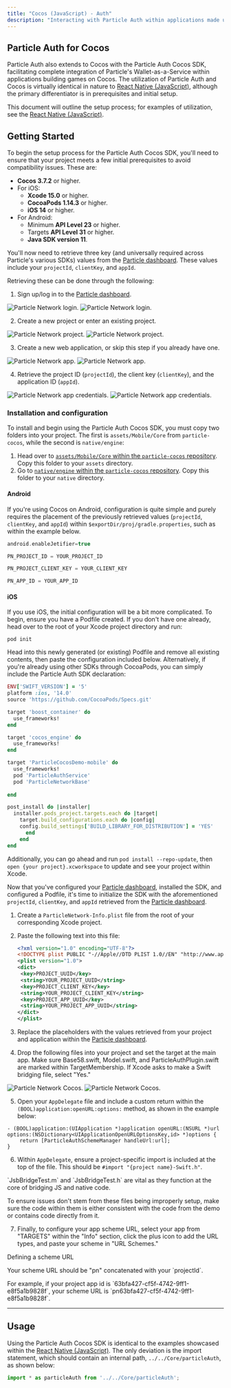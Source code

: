 ```yaml
---
title: "Cocos (JavaScript) - Auth"
description: "Interacting with Particle Auth within applications made using Cocos."
---
```


## Particle Auth for Cocos

Particle Auth also extends to Cocos with the Particle Auth Cocos SDK, facilitating complete integration of Particle's Wallet-as-a-Service within applications building games on Cocos. The utilization of Particle Auth and Cocos is virtually identical in nature to [React Native (JavaScript)](/api/auth/mobile-sdks/react), although the primary differentiator is in prerequisites and initial setup.

This document will outline the setup process; for examples of utilization, see the [React Native (JavaScript)](/api/auth/mobile-sdks/react).

## Getting Started

To begin the setup process for the Particle Auth Cocos SDK, you'll need to ensure that your project meets a few initial prerequisites to avoid compatibility issues. These are:

- **Cocos 3.7.2** or higher.
- For iOS:
  - **Xcode 15.0** or higher.
  - **CocoaPods 1.14.3** or higher.
  - **iOS 14** or higher.
- For Android:
  - Minimum **API Level 23** or higher.
  - Targets **API Level 31** or higher.
  - **Java SDK version 11**.  

You'll now need to retrieve three key (and universally required across Particle's various SDKs) values from the [Particle dashboard](https://dashboard.particle.network). These values include your `projectId`, `clientKey`, and `appId`. 

Retrieving these can be done through the following:

1. Sign up/log in to the [Particle dashboard](https://dashboard.particle.network/).

<div className="flex justify-center">
<img
  className="block h-64 dark:hidden"
  src="/api/auth/desktop-sdks/images/login.png"
  alt="Particle Network login."
/>
<img
  className="hidden h-64 dark:block"
  src="/api/auth/desktop-sdks/images/login.png"
  alt="Particle Network login."
/>
</div>

2. Create a new project or enter an existing project.

<div className="flex justify-center">
<img
  className="block h-64 dark:hidden"
  src="/api/auth/desktop-sdks/images/project.png"
  alt="Particle Network project."
/>
<img
  className="hidden h-64 dark:block"
  src="/api/auth/desktop-sdks/images/project.png"
  alt="Particle Network project."
/>
</div>

3. Create a new web application, or skip this step if you already have one.

<div className="flex justify-center">
<img
  className="block h-64 dark:hidden"
  src="/api/auth/mobile-sdks/images/apps.png"
  alt="Particle Network app."
/>
<img
  className="hidden h-64 dark:block"
  src="/api/auth/mobile-sdks/images/apps.png"
  alt="Particle Network app."
/>
</div>

4. Retrieve the project ID (`projectId`), the client key (`clientKey`), and the application ID (`appId`).

<div className="flex justify-center">
<img
  className="block h-64 dark:hidden"
  src="/api/auth/desktop-sdks/images/credentials.png"
  alt="Particle Network app credentials."
/>
<img
  className="hidden h-64 dark:block"
  src="/api/auth/desktop-sdks/images/credentials.png"
  alt="Particle Network app credentials."
/>
</div>

### Installation and configuration

To install and begin using the Particle Auth Cocos SDK, you must copy two folders into your project. The first is `assets/Mobile/Core` from `particle-cocos`, while the second is `native/engine`:

1. Head over to [`assets/Mobile/Core` within the `particle-cocos` repository](https://github.com/Particle-Network/particle-cocos/tree/mobile/assets/Mobile/Core). Copy this folder to your `assets` directory.
2. Go to [`native/engine` within the `particle-cocos` repository](https://github.com/Particle-Network/particle-cocos/tree/mobile/native/engine). Copy this folder to your `native` directory.

#### Android

If you're using Cocos on Android, configuration is quite simple and purely requires the placement of the previously retrieved values (`projectId`, `clientKey`, and `appId`) within `$exportDir/proj/gradle.properties`, such as within the example below.

```kotlin gradle.properties
android.enableJetifier=true

PN_PROJECT_ID = YOUR_PROJECT_ID

PN_PROJECT_CLIENT_KEY = YOUR_CLIENT_KEY

PN_APP_ID = YOUR_APP_ID
```

#### iOS

If you use iOS, the initial configuration will be a bit more complicated. To begin, ensure you have a Podfile created. If you don't have one already, head over to the root of your Xcode project directory and run:

```shell Terminal
pod init
```

Head into this newly generated (or existing) Podfile and remove all existing contents, then paste the configuration included below. Alternatively, if you're already using other SDKs through CocoaPods, you can simply include the Particle Auth SDK declaration:

```ruby Ruby
ENV['SWIFT_VERSION'] = '5'
platform :ios, '14.0'
source 'https://github.com/CocoaPods/Specs.git'

target 'boost_container' do
  use_frameworks!
end

target 'cocos_engine' do
  use_frameworks!
end

target 'ParticleCocosDemo-mobile' do
  use_frameworks!
  pod 'ParticleAuthService'
  pod 'ParticleNetworkBase'
  
end

post_install do |installer|
  installer.pods_project.targets.each do |target|
    target.build_configurations.each do |config|
    config.build_settings['BUILD_LIBRARY_FOR_DISTRIBUTION'] = 'YES'
      end
    end
end
```

Additionally, you can go ahead and run `pod install --repo-update`, then `open {your project}.xcworkspace` to update and see your project within Xcode.

Now that you've configured your [Particle dashboard](https://dashboard.particle.network), installed the SDK, and configured a Podfile, it's time to initialize the SDK with the aforementioned `projectId`, `clientKey`, and `appId` retrieved from the [Particle dashboard](https://dashboard.particle.network).

1. Create a `ParticleNetwork-Info.plist` file from the root of your corresponding Xcode project.

2. Paste the following text into this file:

   ```xml XML
   <?xml version="1.0" encoding="UTF-8"?>
   <!DOCTYPE plist PUBLIC "-//Apple//DTD PLIST 1.0//EN" "http://www.apple.com/DTDs/PropertyList-1.0.dtd">
   <plist version="1.0">
   <dict>
   	<key>PROJECT_UUID</key>
   	<string>YOUR_PROJECT_UUID</string>
   	<key>PROJECT_CLIENT_KEY</key>
   	<string>YOUR_PROJECT_CLIENT_KEY</string>
   	<key>PROJECT_APP_UUID</key>
   	<string>YOUR_PROJECT_APP_UUID</string>
   </dict>
   </plist>
   ```

3. Replace the placeholders with the values retrieved from your project and application within the [Particle dashboard](https://dashboard.particle.network).

4. Drop the following files into your project and set the target at the main app. Make sure Base58.swift, Model.swift, and ParticleAuthPlugin.swift are marked within TargetMembership. If Xcode asks to make a Swift bridging file, select "Yes."

<img
  className="block dark:hidden"
  src="/api/auth/mobile-sdks/images/cocos.png"
  alt="Particle Network Cocos."
/>
<img
  className="hidden dark:block"
  src="/api/auth/mobile-sdks/images/cocos.png"
  alt="Particle Network Cocos."
/>

5. Open your `AppDelegate` file and include a custom return within the `(BOOL)application:openURL:options:` method, as shown in the example below:

```Text AppDelegate
- (BOOL)application:(UIApplication *)application openURL:(NSURL *)url options:(NSDictionary<UIApplicationOpenURLOptionsKey,id> *)options {
    return [ParticleAuthSchemeManager handleUrl:url];
}
```

6. Within `AppDelegate`, ensure a project-specific import is included at the top of the file. This should be `#import "{project name}-Swift.h"`.

<Warning>
<p>`JsbBridgeTest.m` and `JsbBridgeTest.h` are vital as they function at the core of bridging JS and native code.</p>
<p>To ensure issues don't stem from these files being improperly setup, make sure the code within them is either consistent with the code from the demo or contains code directly from it.</p>
</Warning>

7. Finally, to configure your app scheme URL, select your app from "TARGETS" within the "Info" section, click the plus icon to add the URL types, and paste your scheme in "URL Schemes."

<Note>
<p>Defining a scheme URL</p>
<p>Your scheme URL should be "pn" concatenated with your `projectId`.</p>
<p>For example, if your project app id is `63bfa427-cf5f-4742-9ff1-e8f5a1b9828f`, your scheme URL is `pn63bfa427-cf5f-4742-9ff1-e8f5a1b9828f`.</p>
</Note>

***

## Usage

Using the Particle Auth Cocos SDK is identical to the examples showcased within the [React Native (JavaScript)](/api/auth/mobile-sdks/react). The only deviation is the import statement, which should contain an internal path, `../../Core/particleAuth`, as shown below:

```js JavaScript
import * as particleAuth from '../../Core/particleAuth';
```
